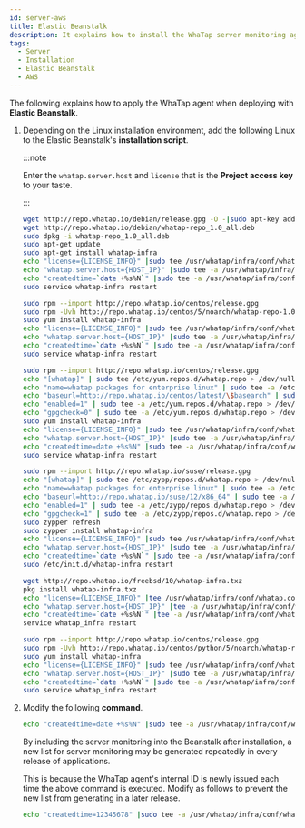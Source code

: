 ```yaml
---
id: server-aws
title: Elastic Beanstalk
description: It explains how to install the WhaTap server monitoring agent in the elastic beanstalk environment.
tags:
  - Server
  - Installation
  - Elastic Beanstalk
  - AWS
---
```



The following explains how to apply the WhaTap agent when deploying with **Elastic Beanstalk**.

1.  Depending on the Linux installation environment, add the following Linux to the Elastic Beanstalk's **installation script**.

    :::note

    Enter the `whatap.server.host` and `license` that is the **Project access key** to your taste.

    :::

    <Tabs>
    <TabItem value="du" label="Debian / Ubuntu" default>

    ```bash
    wget http://repo.whatap.io/debian/release.gpg -O -|sudo apt-key add -
    wget http://repo.whatap.io/debian/whatap-repo_1.0_all.deb
    sudo dpkg -i whatap-repo_1.0_all.deb
    sudo apt-get update
    sudo apt-get install whatap-infra
    echo "license={LICENSE_INFO}" |sudo tee /usr/whatap/infra/conf/whatap.conf
    echo "whatap.server.host={HOST_IP}" |sudo tee -a /usr/whatap/infra/conf/whatap.conf
    echo "createdtime=`date +%s%N`" |sudo tee -a /usr/whatap/infra/conf/whatap.conf
    sudo service whatap-infra restart
    ```

    </TabItem>
    <TabItem value="co" label="CentOS">

    ```bash
    sudo rpm --import http://repo.whatap.io/centos/release.gpg
    sudo rpm -Uvh http://repo.whatap.io/centos/5/noarch/whatap-repo-1.0-1.noarch.rpm
    sudo yum install whatap-infra
    echo "license={LICENSE_INFO}" |sudo tee /usr/whatap/infra/conf/whatap.conf
    echo "whatap.server.host={HOST_IP}" |sudo tee -a /usr/whatap/infra/conf/whatap.conf
    echo "createdtime=`date +%s%N`" |sudo tee -a /usr/whatap/infra/conf/whatap.conf
    sudo service whatap-infra restart
    ```

    </TabItem>
    <TabItem value="al" label="Amazon Linux">

    ```bash
    sudo rpm --import http://repo.whatap.io/centos/release.gpg
    echo "[whatap]" | sudo tee /etc/yum.repos.d/whatap.repo > /dev/null
    echo "name=whatap packages for enterprise linux" | sudo tee -a /etc/yum.repos.d/whatap.repo > /dev/null
    echo "baseurl=http://repo.whatap.io/centos/latest/\$basearch" | sudo tee -a /etc/yum.repos.d/whatap.repo > /dev/null
    echo "enabled=1" | sudo tee -a /etc/yum.repos.d/whatap.repo > /dev/null
    echo "gpgcheck=0" | sudo tee -a /etc/yum.repos.d/whatap.repo > /dev/null
    sudo yum install whatap-infra
    echo "license={LICENSE_INFO}" |sudo tee /usr/whatap/infra/conf/whatap.conf
    echo "whatap.server.host={HOST_IP}" |sudo tee -a /usr/whatap/infra/conf/whatap.conf
    echo "createdtime=date +%s%N" |sudo tee -a /usr/whatap/infra/conf/whatap.conf
    sudo service whatap-infra restart
    ```

    </TabItem>
    </Tabs>
    <Tabs>
    <TabItem value="suse" label="SUSE">

    ```bash
    sudo rpm --import http://repo.whatap.io/suse/release.gpg
    echo "[whatap]" | sudo tee /etc/zypp/repos.d/whatap.repo > /dev/null
    echo "name=whatap packages for enterprise linux" | sudo tee -a /etc/zypp/repos.d/whatap.repo > /dev/null
    echo "baseurl=http://repo.whatap.io/suse/12/x86_64" | sudo tee -a /etc/zypp/repos.d/whatap.repo > /dev/null
    echo "enabled=1" | sudo tee -a /etc/zypp/repos.d/whatap.repo > /dev/null
    echo "gpgcheck=1" | sudo tee -a /etc/zypp/repos.d/whatap.repo > /dev/null
    sudo zypper refresh
    sudo zypper install whatap-infra
    echo "license={LICENSE_INFO}" |sudo tee /usr/whatap/infra/conf/whatap.conf
    echo "whatap.server.host={HOST_IP}" |sudo tee -a /usr/whatap/infra/conf/whatap.conf
    echo "createdtime=`date +%s%N`" |sudo tee -a /usr/whatap/infra/conf/whatap.conf
    sudo /etc/init.d/whatap-infra restart
    ```

    </TabItem>
    <TabItem value="fb" label="FreeBSD">

    ```bash
    wget http://repo.whatap.io/freebsd/10/whatap-infra.txz
    pkg install whatap-infra.txz
    echo "license={LICENSE_INFO}" |tee /usr/whatap/infra/conf/whatap.conf
    echo "whatap.server.host={HOST_IP}" |tee -a /usr/whatap/infra/conf/whatap.conf
    echo "createdtime=`date +%s%N`" |tee -a /usr/whatap/infra/conf/whatap.conf
    service whatap_infra restart
    ```

    </TabItem>
    <TabItem value="xs" label="XenServer">

    ```bash
    sudo rpm --import http://repo.whatap.io/centos/release.gpg
    sudo rpm -Uvh http://repo.whatap.io/centos/python/5/noarch/whatap-repo-1.0-1.noarch.rpm
    sudo yum install whatap-infra
    echo "license={LICENSE_INFO}" |sudo tee /usr/whatap/infra/conf/whatap.conf
    echo "whatap.server.host={HOST_IP}" |sudo tee -a /usr/whatap/infra/conf/whatap.conf
    echo "createdtime=`date +%s%N`" |sudo tee -a /usr/whatap/infra/conf/whatap.conf
    sudo service whatap_infra restart
    ```

    </TabItem>
    </Tabs>

2.  Modify the following **command**.

    ```bash
    echo "createdtime=date +%s%N" |sudo tee -a /usr/whatap/infra/conf/whatap.conf
    ```

    By including the server monitoring into the Beanstalk after installation, a new list for server monitoring may be generated repeatedly in every release of applications. 

    This is because the WhaTap agent's internal ID is newly issued each time the above command is executed. Modify as follows to prevent the new list from generating in a later release.

    ```bash
    echo "createdtime=12345678" |sudo tee -a /usr/whatap/infra/conf/whatap.conf
    ```
